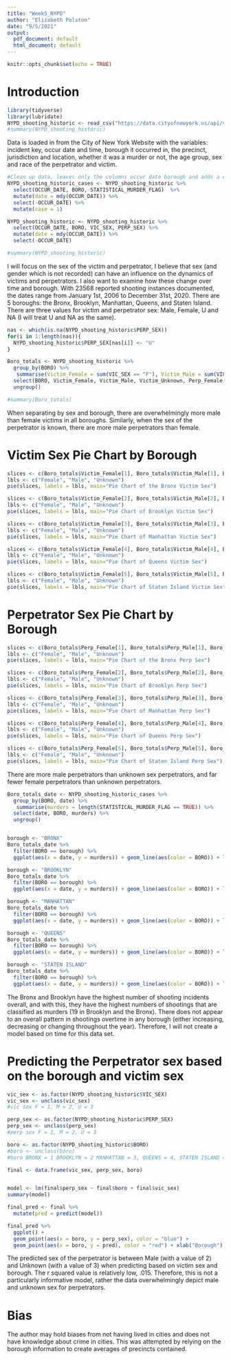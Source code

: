 ```yaml
---
title: "Week5_NYPD"
author: "Elizabeth Polston"
date: "9/5/2021"
output:
  pdf_document: default
  html_document: default
---
```


```r
knitr::opts_chunk$set(echo = TRUE)
```

# Introduction
```r
library(tidyverse)
library(lubridate)
NYPD_shooting_historic <- read_csv("https://data.cityofnewyork.us/api/views/833y-fsy8/rows.csv?accessType=DOWNLOAD")
#summary(NYPD_shooting_historic)
```
Data is loaded in from the City of New York Website with the variables: incident key, occur date and time, borough it occurred in, the precinct, jurisdiction and location, whether it was a murder or not, the age group, sex and race of the perpetrator and victim.  

```r
#Clean up data, leaves only the columns occur date borough and adds a counter for the case
NYPD_shooting_historic_cases <- NYPD_shooting_historic %>%
  select(OCCUR_DATE, BORO, STATISTICAL_MURDER_FLAG)  %>%
  mutate(date = mdy(OCCUR_DATE)) %>% 
  select(-OCCUR_DATE) %>%
  mutate(case = 1)

NYPD_shooting_historic <- NYPD_shooting_historic %>%
  select(OCCUR_DATE, BORO, VIC_SEX, PERP_SEX) %>%
  mutate(date = mdy(OCCUR_DATE)) %>% 
  select(-OCCUR_DATE)

#summary(NYPD_shooting_historic)
```
I will focus on the sex of the victim and perpetrator, I believe that sex (and gender which is not recorded) can have an influence on the dynamics of victims and perpetrators. I also want to examine how these change over time and borough. With 23568 reported shooting instances documented, the dates range from January 1st, 2006 to December 31st, 2020. There are 5 boroughs: the Bronx, Brooklyn, Manhattan, Queens, and Staten Island. There are three values for victim and perpetrator sex: Male, Female, U and NA (I will treat U and NA as the same).

```r
nas <- which(is.na(NYPD_shooting_historic$PERP_SEX))
for(i in 1:length(nas)){
  NYPD_shooting_historic$PERP_SEX[nas[i]] <- "U"
}

Boro_totals <- NYPD_shooting_historic %>%
  group_by(BORO) %>%
   summarise(Victim_Female = sum(VIC_SEX == "F"), Victim_Male = sum(VIC_SEX == "M"), Victim_Unknown = sum(VIC_SEX == "U"), Perp_Female = sum(PERP_SEX == "F"), Perp_Male = sum(PERP_SEX == "M"), Perp_Unknown = sum(PERP_SEX == "U")) %>% 
  select(BORO, Victim_Female, Victim_Male, Victim_Unknown, Perp_Female, Perp_Male, Perp_Unknown) %>%
  ungroup()

#summary(Boro_totals)
```
When separating by sex and borough, there are overwhelmingly more male than female victims in all boroughs. Similarly, when the sex of the perpetrator is known, there are more male perpetrators than female. 

# Victim Sex Pie Chart by Borough
```r
slices <- c(Boro_totals$Victim_Female[1], Boro_totals$Victim_Male[1], Boro_totals$Victim_Unknown[1])
lbls <- c("Female", "Male", "Unknown")
pie(slices, labels = lbls, main="Pie Chart of the Bronx Victim Sex")

slices <- c(Boro_totals$Victim_Female[2], Boro_totals$Victim_Male[2], Boro_totals$Victim_Unknown[2])
lbls <- c("Female", "Male", "Unknown")
pie(slices, labels = lbls, main="Pie Chart of Brooklyn Victim Sex")

slices <- c(Boro_totals$Victim_Female[3], Boro_totals$Victim_Male[3], Boro_totals$Victim_Unknown[3])
lbls <- c("Female", "Male", "Unknown")
pie(slices, labels = lbls, main="Pie Chart of Manhattan Victim Sex")

slices <- c(Boro_totals$Victim_Female[4], Boro_totals$Victim_Male[4], Boro_totals$Victim_Unknown[4])
lbls <- c("Female", "Male", "Unknown")
pie(slices, labels = lbls, main="Pie Chart of Queens Victim Sex")

slices <- c(Boro_totals$Victim_Female[5], Boro_totals$Victim_Male[5], Boro_totals$Victim_Unknown[5])
lbls <- c("Female", "Male", "Unknown")
pie(slices, labels = lbls, main="Pie Chart of Staten Island Victim Sex")
```

# Perpetrator Sex Pie Chart by Borough
```r
slices <- c(Boro_totals$Perp_Female[1], Boro_totals$Perp_Male[1], Boro_totals$Perp_Unknown[1])
lbls <- c("Female", "Male", "Unknown")
pie(slices, labels = lbls, main="Pie Chart of the Bronx Perp Sex")

slices <- c(Boro_totals$Perp_Female[2], Boro_totals$Perp_Male[2], Boro_totals$Perp_Unknown[2])
lbls <- c("Female", "Male", "Unknown")
pie(slices, labels = lbls, main="Pie Chart of Brooklyn Perp Sex")

slices <- c(Boro_totals$Perp_Female[3], Boro_totals$Perp_Male[3], Boro_totals$Perp_Unknown[3])
lbls <- c("Female", "Male", "Unknown")
pie(slices, labels = lbls, main="Pie Chart of Manhattan Perp Sex")

slices <- c(Boro_totals$Perp_Female[4], Boro_totals$Perp_Male[4], Boro_totals$Perp_Unknown[4])
lbls <- c("Female", "Male", "Unknown")
pie(slices, labels = lbls, main="Pie Chart of Queens Perp Sex")

slices <- c(Boro_totals$Perp_Female[5], Boro_totals$Perp_Male[5], Boro_totals$Perp_Unknown[5])
lbls <- c("Female", "Male", "Unknown")
pie(slices, labels = lbls, main="Pie Chart of Staten Island Perp Sex")
```

There are more male perpetrators than unknown sex perpetrators, and far fewer female perpetrators than unknown perpetrators. 

```r
Boro_totals_date <- NYPD_shooting_historic_cases %>%
  group_by(BORO, date) %>%
   summarise(murders = length(STATISTICAL_MURDER_FLAG == TRUE)) %>% 
  select(date, BORO, murders) %>%
  ungroup()


borough <- "BRONX"
Boro_totals_date %>%
  filter(BORO == borough) %>% 
  ggplot(aes(x = date, y = murders)) + geom_line(aes(color = BORO)) + labs(title = "NYPD Shooting Cases by Date in the Bronx")

borough <- "BROOKLYN"
Boro_totals_date %>%
  filter(BORO == borough) %>% 
  ggplot(aes(x = date, y = murders)) + geom_line(aes(color = BORO)) + labs(title = "NYPD Shooting Cases by Date in Brooklyn")

borough <- "MANHATTAN"
Boro_totals_date %>%
  filter(BORO == borough) %>% 
  ggplot(aes(x = date, y = murders)) + geom_line(aes(color = BORO)) + labs(title = "NYPD Shooting Cases by Date in Manhattan")

borough <- "QUEENS"
Boro_totals_date %>%
  filter(BORO == borough) %>% 
  ggplot(aes(x = date, y = murders)) + geom_line(aes(color = BORO)) + labs(title = "NYPD Shooting Cases by Date in Queens")

borough <- "STATEN ISLAND"
Boro_totals_date %>%
  filter(BORO == borough) %>% 
  ggplot(aes(x = date, y = murders)) + geom_line(aes(color = BORO)) + labs(title = "NYPD Shooting Cases by Date in Staten Island")
```
The Bronx and Brooklyn have the highest number of shooting incidents overall, and with this, they have the highest numbers of shootings that are classified as murders (19 in Brooklyn and the Bronx). There does not appear to an overall pattern in shootings overtime in any borough (either increasing, decreasing or changing throughout the year). Therefore, I will not create a model based on time for this data set.

# Predicting the Perpetrator sex based on the borough and victim sex
```r
vic_sex <- as.factor(NYPD_shooting_historic$VIC_SEX)
vic_sex <- unclass(vic_sex)
#vic sex F = 1, M = 2, U = 3

perp_sex <- as.factor(NYPD_shooting_historic$PERP_SEX)
perp_sex <- unclass(perp_sex)
#perp sex F = 1, M = 2, U = 3

boro <- as.factor(NYPD_shooting_historic$BORO)
#boro <- unclass(boro)
#boro BRONX = 1 BROOKLYN = 2 MANHATTAN = 3, QUEENS = 4, STATEN ISLAND = 5

final <- data.frame(vic_sex, perp_sex, boro)


model <- lm(final$perp_sex ~ final$boro + final$vic_sex)
summary(model)

final_pred <- final %>%
  mutate(pred = predict(model))

final_pred %>% 
  ggplot() +
  geom_point(aes(x = boro, y = perp_sex), color = "blue") +
  geom_point(aes(x = boro, y = pred), color = "red") + xlab("Borough") + ylab("Perpetrator sex") + ggtitle(  "Prediction and Actual Perpetrator Sex by Borough")
```
The predicted sex of the perpetrator is between Male (with a value of 2) and Unknown (with a value of 3) when predicting based on victim sex and borough. The r squared value is relatively low, .015. Therefore, this is not a particularly informative model, rather the data overwhelmingly depict male and unknown sex for perpetrators.

# Bias
The author may hold biases from not having lived in cities and does not have knowledge about crime in cities. This was attempted by relying on the borough information to create averages of precincts contained.

